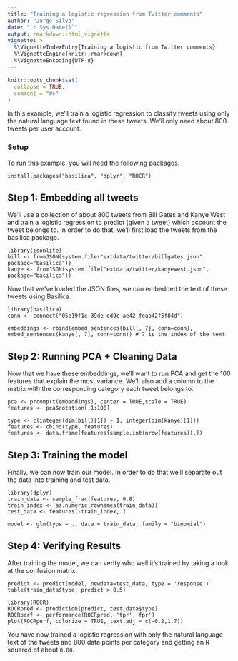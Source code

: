 ```yaml
---
title: "Training a logistic regression from Twitter comments"
author: "Jorge Silva"
date: "`r Sys.Date()`"
output: rmarkdown::html_vignette
vignette: >
  %\VignetteIndexEntry{Training a logistic from Twitter comments}
  %\VignetteEngine{knitr::rmarkdown}
  %\VignetteEncoding{UTF-8}
---
```


```r
knitr::opts_chunk$set(
  collapse = TRUE,
  comment = "#>"
)
```

In this example, we'll train a logistic regression to classify tweets using only
the natural language text found in these tweets. We'll only need about 800 tweets
per user account.

### Setup

To run this example, you will need the following packages.

```
install.packages("basilica", "dplyr", "ROCR")
```

## Step 1: Embedding all tweets

We'll use a collection of about 800 tweets from Bill Gates and Kanye West and
train a logistic regression to predict (given a tweet) which account the tweet
belongs to. In order to do that, we'll first load the tweets from the basilica
package.

    library(jsonlite)
    bill <- fromJSON(system.file("extdata/twitter/billgates.json", package="basilica"))
    kanye <- fromJSON(system.file("extdata/twitter/kanyewest.json", package="basilica"))

Now that we've loaded the JSON files, we can embedded the text of these tweets
using Basilica.

    library(basilica)
    conn <- connect("05e19f1c-39de-ed9c-ae42-feab42f5f84d")

    embeddings <- rbind(embed_sentences(bill[, 7], conn=conn), embed_sentences(kanye[, 7], conn=conn)) # 7 is the index of the text

## Step 2: Running PCA + Cleaning Data

Now that we have these embeddings, we'll want to run PCA and get the 100 features
that explain the most variance. We'll also add a column to the matrix with the 
corresponding category each tweet belongs to.

    pca <- prcomp(t(embeddings), center = TRUE,scale = TRUE)
    features <- pca$rotation[,1:100]

    type <- c(integer(dim(bill)[1]) + 1, integer(dim(kanye)[1]))
    features <- cbind(type, features)
    features <- data.frame(features[sample.int(nrow(features)),])

## Step 3: Training the model

Finally, we can now train our model. In order to do that we'll separate out the
data into training and test data.

    library(dplyr)
    train_data <- sample_frac(features, 0.8)
    train_index <- as.numeric(rownames(train_data))
    test_data <- features[-train_index, ]

    model <- glm(type ~ ., data = train_data, family = "binomial")

## Step 4: Verifying Results

After training the model, we can verify who well it's trained by taking a look at
the confusion matrix.

    predict <- predict(model, newdata=test_data, type = 'response')
    table(train_data$type, predict > 0.5)

    library(ROCR)
    ROCRpred <- prediction(predict, test_data$type)
    ROCRperf <- performance(ROCRpred, 'tpr','fpr')
    plot(ROCRperf, colorize = TRUE, text.adj = c(-0.2,1.7))

You have now trained a logistic regression with only the natural language text
of the tweets and 800 data points per category and getting an R squared of about `0.80`.
